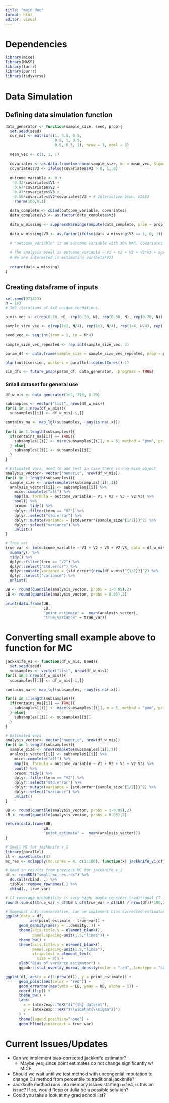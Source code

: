 ```yaml
---
title: "main_doc"
format: html
editor: visual
---
```


# Dependencies

```r
library(mice)
library(MASS)
library(furrr)
library(purrr)
library(tidyverse)
```

# Data Simulation

## Defining data simulation function

```r
data_generator <- function(sample_size, seed, prop){
  set.seed(seed)
  cor_mat <- matrix(c(1, 0.5, 0.5, 
                      0.5, 1, 0.5, 
                      0.5, 0.5, 1), nrow = 3, ncol = 3)
  
  mean_vec <- c(1, 1, 1)
  
  covariates <- as.data.frame(mvrnorm(sample_size, mu = mean_vec, Sigma = cor_mat))
  covariates$V3 <- ifelse(covariates$V3 > 0, 1, 0)
  
  outcome_variable <- 0 + 
    0.32*covariates$V1 + 
    0.67*covariates$V2 +  
    0.43*covariates$V3 + 
    0.50*covariates$V2*covariates$V3 + # Interaction btwn. V2&V3
    rnorm(100,0,1)
  
  data_complete <- cbind(outcome_variable, covariates)
  data_complete$V3 <- as.factor(data_complete$V3)
  
  data_w_missing <- suppressWarnings(ampute(data_complete, prop = prop, mech = "MAR", patterns = c(0, 1, 1, 1))$amp)
  
  data_w_missing$V3 <- as.factor(ifelse(data_w_missing$V3 == 1, 0, 1))
  
  # "outcome_variable" is an outcome variable with 30% MAR. Covariates are fully observed. 
  
  # The analysis model is outcome_variable ~ V1 + V2 + V3 + V2*V3 + epsilon 
  # We are interested in estimating var(beta*V2)
  
  return(data_w_missing)
}
```

## Creating dataframe of inputs

```r
set.seed(971423)
N = 1e3 
# 1e3 iterations of 4x4 unique conditions. 

p_mis_vec <- c(rep(0.10, N), rep(0.30, N), rep(0.50, N), rep(0.70, N))

sample_size_vec <- c(rep(1e2, N/4), rep(1e3, N/4), rep(1e4, N/4), rep(1e5, N/4))

seed_vec <- seq.int(from = 1, to = N*4)

sample_size_vec_repeated <- rep.int(sample_size_vec, 4)

param_df <- data.frame(sample_size = sample_size_vec_repeated, prop = p_mis_vec, seed = seed_vec)

plan(multisession, workers = parallel::detectCores()-1)

sim_dfs <- future_pmap(param_df, data_generator, .progress = TRUE)

```

### Small dataset for general use

```r
df_w_mis <- data_generator(1e2, 213, 0.20)

subsamples <- vector("list", nrow(df_w_mis))
for(i in 1:nrow(df_w_mis)){
  subsamples[[i]] <- df_w_mis[-i,]}

contains_na <- map_lgl(subsamples, ~any(is.na(.x)))

for(i in 1:length(subsamples)){
  if(contains_na[[i]] == TRUE){
    subsamples[[i]] <- mice(subsamples[[i]], m = 5, method = "pmm", print=FALSE)
  } else{
    subsamples[[i]] <- subsamples[[i]]
  }
}

# Estimated vars, need to add test in case there is non-mice object 
analysis_vector<- vector("numeric", nrow(df_w_mis))
for(i in 1:length(subsamples)){
  sample_size <- nrow(complete(subsamples[[i]],1))
  analysis_vector[[i]] <- subsamples[[i]] %>%
    mice::complete("all") %>%
    map(lm, formula = outcome_variable ~ V1 + V2 + V3 + V2:V3) %>%
    pool() %>%
    broom::tidy() %>%
    dplyr::filter(term == "V2") %>%
    dplyr::select("std.error") %>%
    dplyr::mutate(variance = {std.error*{sample_size^{1/2}}}^2) %>%
    dplyr::select("variance") %>%
    unlist()
}

# True var 
true_var <- lm(outcome_variable ~ V1 + V2 + V3 + V2:V3, data = df_w_mis) %>%
  summary() %>%
  tidy() %>%
  dplyr::filter(term == "V2") %>%
  dplyr::select("std.error") %>%
  dplyr::mutate(variance = {std.error*{nrow(df_w_mis)^{1/2}}}^2) %>%
  dplyr::select("variance") %>%
  unlist()

UB <- round(quantile(analysis_vector, probs = 1-0.05),2)
LB <- round(quantile(analysis_vector, probs = 0.05),2)

print(data.frame(UB,
                 LB,
                 "point_estimate" =  mean(analysis_vector),
                 "true_variance" = true_var))
```

# Converting small example above to function for MC

```r
jackknife_v1 <- function(df_w_mis, seed){
  set.seed(seed)
  subsamples <- vector("list", nrow(df_w_mis))
for(i in 1:nrow(df_w_mis)){
  subsamples[[i]] <- df_w_mis[-i,]}

contains_na <- map_lgl(subsamples, ~any(is.na(.x)))

for(i in 1:length(subsamples)){
  if(contains_na[[i]] == TRUE){
    subsamples[[i]] <- mice(subsamples[[i]], m = 5, method = "pmm", print=FALSE)
  } else{
    subsamples[[i]] <- subsamples[[i]]
  }
}

# Estimated vars 
analysis_vector<- vector("numeric", nrow(df_w_mis))
for(i in 1:length(subsamples)){
  sample_size <- nrow(complete(subsamples[[i]],1))
  analysis_vector[[i]] <- subsamples[[i]] %>%
    mice::complete("all") %>%
    map(lm, formula = outcome_variable ~ V1 + V2 + V3 + V2:V3) %>%
    pool() %>%
    broom::tidy() %>%
    dplyr::filter(term == "V2") %>%
    dplyr::select("std.error") %>%
    dplyr::mutate(variance = {std.error*{sample_size^{1/2}}}^2) %>%
    dplyr::select("variance") %>%
    unlist()
}

UB <- round(quantile(analysis_vector, probs = 1-0.05),2)
LB <- round(quantile(analysis_vector, probs = 0.05),2)

return(data.frame(UB,
                 LB,
                 "point_estimate" =  mean(analysis_vector)))
}

# Small MC for jackknife v_1
library(parallel)
cl <- makeCluster(4)
mc_res <- mclapply(mc.cores = 4, c(1:100), function(x) jackknife_v1(df_w_mis, seed = x))
```

```r
# Read in results from previous MC for jackknife v_1
df <- readRDS("small_mc_res.rds") %>%
  do.call(rbind, .) %>%
  tibble::remove_rownames(.) %>%
  cbind(., true_var)

# CI coverage probability is very high, maybe consider traditional CI instead of percentile? 
round((sum(df$true_var < df$UB & df$true_var > df$LB) / nrow(df))*100,2)

# Somewhat anti-conservative, can we implement bias corrected estimator in the presence of missing data? -> Probably not. 
ggplot(data = df,
           aes(point_estimate - true_var)) + 
      geom_density(aes(y = ..density..)) + 
      theme(axis.title.y = element_blank(), 
            panel.spacing=unit(1.5,"lines")) + 
      theme_bw() + 
      theme(axis.title.y = element_blank(), 
            panel.spacing=unit(1.5,"lines"), 
            strip.text = element_text(
              size = 9)) + 
      xlab("Bias of variance estimator") + 
      ggpubr::stat_overlay_normal_density(color = "red", linetype = "dashed")

ggplot(df, aes(x = c(1:nrow(df)), y = point_estimate)) + 
      geom_point(aes(color = "red")) + 
      geom_errorbar(aes(ymin = LB, ymax = UB, alpha = 1)) + 
      coord_flip() + 
      theme_bw() + 
      labs(
        x = latex2exp::TeX("$i^{th} dataset"), 
        y = latex2exp::TeX("$\\widehat{\\sigma^2}")
      ) + 
      theme(legend.position="none") + 
      geom_hline(yintercept = true_var)
```

# Current Issues/Updates
  * Can we implement bias-corrected jackknife estimator? 
    * Maybe yes, since point estimates do not change significantly w/ MICE. 
  * Should we wait until we test method with uncongenial imputation to change C.I method from percentile to traditional jackknife? 
  * Jackknife method runs into memory issues starting n=1e4, is this an issue? If so, would Rcpp or Julia be a possible solution? 
  * Could you take a look at my grad school list? 